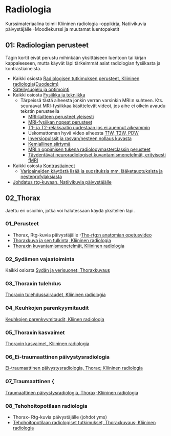 # Radiologia

Kurssimateriaalina toimii Kliininen radiologia -oppikirja, Natiivikuvia päivystäjälle -Moodlekurssi ja muutamat luentopaketit 

## 01: Radiologian perusteet 

Tägin kortit eivät perustu mihinkään yksittäiseen luentoon tai kirjan kappaleeseen, mutta käyvät läpi tärkeimmät asiat radiologian fysiikasta ja kontrastiaineista. 

- Kaikki osiosta [Radiologisen tutkimuksen perusteet, Kliininen radiologia(Duodecim)]( https://www.oppiportti.fi/oppikirjat/krd00101)
- [Säteilysuojelu ja optimointi](https://www.oppiportti.fi/oppikirjat/krd01601)
- Kaikki osiosta [Fysiikka ja tekniikka](https://www.oppiportti.fi/oppikirjat/krd01401)
  - Tärpeissä tästä aiheesta jonkin verran varsinkin MRI:n suhteen. Kts. seuraavat MRI-fysiikkaa käsittelevät videot, jos aihe ei oikein avaudu tekstin perusteella 
    - [MRI-laitteen perusteet yleisesti](https://youtu.be/NlYXqRG7lus?si=0o-82vXxfTGKE0dy)
    - [MRI-fysiikan nopeat perusteet](https://youtu.be/jLnuPKhKXVM?si=k_udyqRVppONFS6-)
    - [T1- ja T2-relaksaatio uudestaan jos ei auennut aikeammin]( https://youtu.be/qrR2yoRhAmY?si=u6-W2s1geVV3UNCs)
    - Uskomattoman hyvä video aiheesta [T1W, T2W, PDW](https://youtu.be/gGIycwtFOBk?si=8BQb1_Nr99oH0ns5)
    - [Inversiopulssit ja rasvan/nesteen nollaus kuvasta](https://youtu.be/Iln6_J3V514?si=yQey8LnZZLBjBHXS)
    - [Kemiallinen siirtymä](https://youtu.be/QsKpK1AvYRs?si=ophLln7CAY1NjMQO)
    -	[MRI:n oppimisen tukena radiologymasterclassin perusteet](https://www.radiologymasterclass.co.uk/tutorials/mri/mri_scan)
    -	[Täydentävät neuroradiologiset kuvantamismenetelmät, erityisesti fMRI](https://www.oppiportti.fi/oppikirjat/krd00612)
- Kaikki osiosta [Kontrastiaineet](https://www.oppiportti.fi/oppikirjat/krd01501)
  -	[Varjoaineiden käytöstä lisää ja suosituksia mm. lääketauotuksista ja nesteprofylaksiasta](https://diagnostiikka.hus.fi/documents/20117/87759/varjoaineet_rontgentutkimuksissa_aikuispotilailla_suositus_kaytosta.pdf)
- [Johdatus rtg-kuvaan, Natiivikuvia päivystäjälle](https://moodle.utu.fi/pluginfile.php/1843050/mod_resource/content/4/Johdatus%20rtg-kuvaan.pdf)

## 02_Thorax 

Jaettu eri osioihin, jotka voi halutessaan käydä yksitellen läpi.

### 01_Perusteet 

- Thorax, Rtg-kuvia päivystäjälle 
-[Thx-rtg:n anatomian opetusvideo](https://youtu.be/wI2wC-trYxM?si=_XUyMW96VZfJOVig)
- [Thoraxkuva ja sen tulkinta, Kliininen radiologia](https://www.oppiportti.fi/oppikirjat/krd00301)
- [Thoraxin kuvantamismenetelmät, Kliininen radiologia](https://www.oppiportti.fi/oppikirjat/krd00302)

### 02_Sydämen vajaatoiminta {#02_Sydamen-vajaatoiminta} 

Kaikki osiosta [Sydän ja verisuonet; Thoraxkuvaus](https://www.oppiportti.fi/oppikirjat/krd00402)

### 03_Thoraxin tulehdus 

[Thoraxin tulehdussairaudet, Kliininen radiologia](https://www.oppiportti.fi/oppikirjat/krd00303)

### 04_Keuhkojen parenkyymitaudit

[Keuhkojen parenkyymitaudit, Kliinen radiologia](https://www.oppiportti.fi/oppikirjat/krd00304)

### 05_Thoraxin kasvaimet

[Thoraxin kasvaimet, Kliininen radiologia](https://www.oppiportti.fi/oppikirjat/krd00305)

### 06_Ei-traumaattinen päivystysradiologia {#Thoraxin-ei-traumaattinen-paivystysradiologia}

[Ei-traumaattinen päivystysradiologia, Thorax; Kliininen radiologia](https://www.oppiportti.fi/oppikirjat/krd00214)

### 07_Traumaattinen {{#Thoraxin-traumaattinen-paivystysradiologia}

[Traumaattinen päivystysradiologia, Thorax; Kliininen radiologia](https://www.oppiportti.fi/oppikirjat/krd00205)

### 08_Tehohoitopotilaan radiologia

- Thorax- Rtg-kuvia päivystäjälle (johdot yms) 
- [Tehohoitopotilaan radiologiset tutkimukset, Thoraxkuvaus; Kliininen radiologia](https://www.oppiportti.fi/oppikirjat/krd00221)

